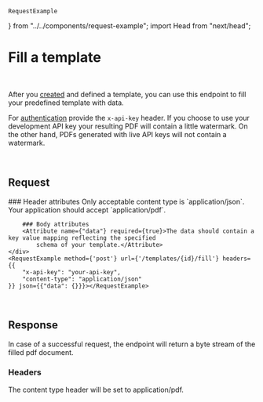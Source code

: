     RequestExample
} from "../../components/request-example"; import Head from "next/head";


<Head>
    <title>Fill your PDF template | doqs.dev</title>
</Head>

# Fill a template

<Endpoint method="POST" path="/pdf-filling/templates/{id}/fill"/>
<br/>

After you [created](/api-reference/authentication) and defined a template, you can use this endpoint to fill your predefined template with data.

For [authentication](/api-reference/authentication) provide the `x-api-key` header. If you choose to use your development API key your resulting PDF will contain a little watermark.
On the other hand, PDFs generated with live API keys will not contain a watermark.

<br/>

## Request
<Grid>
    <div>
        ### Header attributes
        <Attribute name={"content-type"} required={true}>
            Only acceptable content type is `application/json`.
        </Attribute>
        <Attribute name={"Accept"} required={true}>
            Your application should accept `application/pdf`.
        </Attribute>

        ### Body attributes
        <Attribute name={"data"} required={true}>The data should contain a key value mapping reflecting the specified
            schema of your template.</Attribute>
    </div>
    <RequestExample method={'post'} url={'/templates/{id}/fill'} headers={{
        "x-api-key": "your-api-key",
        "content-type": "application/json"
    }} json={{"data": {}}}></RequestExample>
</Grid>

<br/>

## Response
In case of a successful request, the endpoint will return a byte stream of the filled pdf document.

### Headers
<Grid>
    <div>
        <Attribute name={"content-type"}>The content type header will be set to application/pdf.</Attribute>
    </div>
    <div/>
</Grid>
